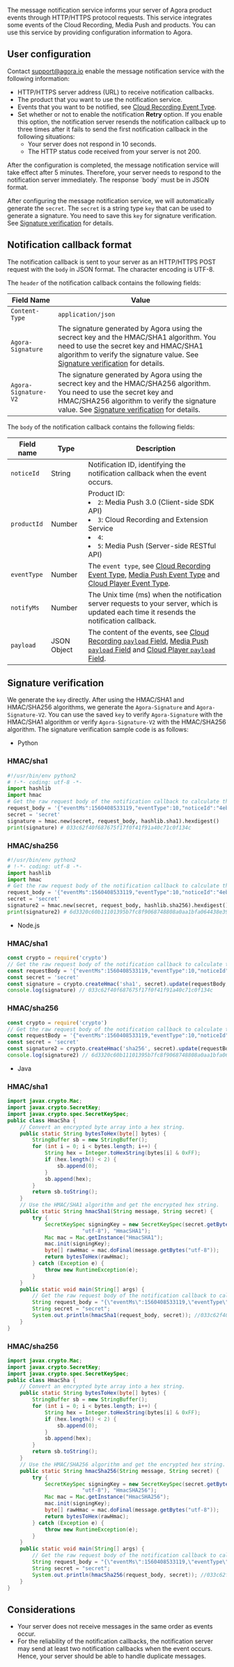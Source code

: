 The message notification service informs your server of Agora product events through HTTP/HTTPS protocol requests. This service integrates some events of the Cloud Recording, Media Push and <Vg k="MPULL" /> products. You can use this service by providing configuration information to Agora.

## User configuration

Contact support@agora.io enable the message notification service with the following information:

- HTTP/HTTPS server address (URL) to receive notification callbacks.
- The product that you want to use the notification service.
- Events that you want to be notified, see [Cloud Recording Event Type](/cloud-recording/reference/rest-api-overview#a-nameeventacallback-events).
- Set whether or not to enable the notification **Retry** option. If you enable this option, the notification server resends the notification callback up to three times after it fails to send the first notification callback in the following situations:
  - Your server does not respond in 10 seconds.
  - The HTTP status code received from your server is not 200.

<Admonition type="info">
After the configuration is completed, the message notification service will take effect after 5 minutes. Therefore, your server needs to respond to the notification server immediately. The response `body` must be in JSON format.
</Admonition>

After configuring the message notification service, we will automatically generate the `secret`. The `secret` is a string type `key` that can be used to generate a signature. You need to save this `key` for signature verification. See [Signature verification](#signature) for details.

## Notification callback format

The notification callback is sent to your server as an HTTP/HTTPS POST request with the `body` in JSON format. The character encoding is UTF-8.

The `header` of the notification callback contains the following fields:

| Field Name        | Value              |
| ----------------- | ------------------ |
| `Content-Type`    | `application/json` |
| `Agora-Signature` | The signature generated by Agora using the secrect key and the HMAC/SHA1 algorithm. You need to use the secret key and HMAC/SHA1 algorithm to verify the signature value. See [Signature verification](#signature) for details.    |
| `Agora-Signature-V2` | The signature generated by Agora using the secrect key and the HMAC/SHA256 algorithm. You need to use the secret key and HMAC/SHA256 algorithm to verify the signature value. See [Signature verification](#signature) for details.           |

The `body` of the notification callback contains the following fields:

| Field name  | Type        | Description                                                  |
| ----------- | ----------- | ------------------------------------------------------------ |
| `noticeId`  | String      | Notification ID, identifying the notification callback when the event occurs. |
| `productId` | Number      | Product ID: <li>`2`: Media Push 3.0 (Client-side SDK API)</li><li>`3`: Cloud Recording and Extension Service</li><li>`4`: <Vg k="MPULL" /></li><li>`5`: Media Push (Server-side RESTful API)</li> |
| `eventType` | Number      | The `event type`, see [Cloud Recording Event Type](/cloud-recording/reference/rest-api-overview#a-nameeventacallback-events), [Media Push Event Type](/media-push/reference/ncs-events#events-for-the-media-push) and [Cloud Player Event Type](/media-pull/reference/ncs-events). |
| `notifyMs`  | Number      | The Unix time (ms) when the notification server requests to your server, which is updated each time it resends the notification callback. |
| `payload`   | JSON Object | The content of the events, see [Cloud Recording `payload` Field](/cloud-recording/reference/rest-api-overview#a-namepayloadafields-in-payload), [Media Push `payload` Field](/media-push/reference/ncs-events#events-for-the-media-push) and [Cloud Player `payload` Field](/media-pull/reference/ncs-events). |

<a name="signature"></a>
## Signature verification

We generate the `key` directly. After using the HMAC/SHA1 and HMAC/SHA256 algorithms, we generate the `Agora-Signature` and `Agora-Signature-V2`. You can use the saved `key` to verify `Agora-Signature` with the HMAC/SHA1 algorithm or verify `Agora-Signature-V2` with the HMAC/SHA256 algorithm.
The signature verification sample code is as follows:

- Python

### HMAC/sha1

```python
#!/usr/bin/env python2
# !-*- coding: utf-8 -*-
import hashlib
import hmac
# Get the raw request body of the notification callback to calculate the signature. request_body in the following code is a binary byte array before deserialization and not a dictionary after deserialization.
request_body = '{"eventMs":1560408533119,"eventType":10,"noticeId":"4eb720f0-8da7-11e9-a43e-53f411c2761f","notifyMs":1560408533119,"payload":{"a":"1","b":2},"productId":1}'
secret = 'secret'
signature = hmac.new(secret, request_body, hashlib.sha1).hexdigest()
print(signature) # 033c62f40f687675f17f0f41f91a40c71c0f134c
```


### HMAC/sha256

```python
#!/usr/bin/env python2
# !-*- coding: utf-8 -*-
import hashlib
import hmac
# Get the raw request body of the notification callback to calculate the signature. request_body in the following code is a binary byte array before deserialization and not a dictionary after deserialization.
request_body = '{"eventMs":1560408533119,"eventType":10,"noticeId":"4eb720f0-8da7-11e9-a43e-53f411c2761f","notifyMs":1560408533119,"payload":{"a":"1","b":2},"productId":1}'
secret = 'secret'
signature2 = hmac.new(secret, request_body, hashlib.sha256).hexdigest()
print(signature2) # 6d3320c60b11101395b7fc8f9068748808a0aa1bfa064438e39d1bc2c7d74d99
```

- Node.js

### HMAC/sha1

```javascript
const crypto = require('crypto')
// Get the raw request body of the notification callback to calculate the signature. requestBody in the following code is a binary byte array before deserialization, not an object after deserialization.
const requestBody = '{"eventMs":1560408533119,"eventType":10,"noticeId":"4eb720f0-8da7-11e9-a43e-53f411c2761f","notifyMs":1560408533119,"payload":{"a":"1","b":2},"productId":1}'
const secret = 'secret'
const signature = crypto.createHmac('sha1', secret).update(requestBody, 'utf8').digest('hex')
console.log(signature) // 033c62f40f687675f17f0f41f91a40c71c0f134c
```

### HMAC/sha256

```javascript
const crypto = require('crypto')
// Get the raw request body of the notification callback to calculate the signature. requestBody in the following code is a binary byte array before deserialization, not an object after deserialization.
const requestBody = '{"eventMs":1560408533119,"eventType":10,"noticeId":"4eb720f0-8da7-11e9-a43e-53f411c2761f","notifyMs":1560408533119,"payload":{"a":"1","b":2},"productId":1}'
const secret = 'secret'
const signature2 = crypto.createHmac('sha256', secret).update(requestBody, 'utf8').digest('hex')
console.log(signature2) // 6d3320c60b11101395b7fc8f9068748808a0aa1bfa064438e39d1bc2c7d74d99
```

* Java

### HMAC/sha1

```java
import javax.crypto.Mac;
import javax.crypto.SecretKey;
import javax.crypto.spec.SecretKeySpec;
public class HmacSha {
    // Convert an encrypted byte array into a hex string.
    public static String bytesToHex(byte[] bytes) {
        StringBuffer sb = new StringBuffer();
        for (int i = 0; i < bytes.length; i++) {
            String hex = Integer.toHexString(bytes[i] & 0xFF);
            if (hex.length() < 2) {
                sb.append(0);
            }
            sb.append(hex);
        }
        return sb.toString();
    }
    // Use the HMAC/SHA1 algorithm and get the encrypted hex string.
    public static String hmacSha1(String message, String secret) {
        try {
            SecretKeySpec signingKey = new SecretKeySpec(secret.getBytes(
                        "utf-8"), "HmacSHA1");
            Mac mac = Mac.getInstance("HmacSHA1");
            mac.init(signingKey);
            byte[] rawHmac = mac.doFinal(message.getBytes("utf-8"));
            return bytesToHex(rawHmac);
        } catch (Exception e) {
            throw new RuntimeException(e);
        }
    }
    public static void main(String[] args) {
        // Get the raw request body of the notification callback to calculate the signature. request_body in the following code is a binary byte array before deserialization and not an object after deserialization.
        String request_body = "{\"eventMs\":1560408533119,\"eventType\":10,\"noticeId\":\"4eb720f0-8da7-11e9-a43e-53f411c2761f\",\"notifyMs\":1560408533119,\"payload\":{\"a\":\"1\",\"b\":2},\"productId\":1}";
        String secret = "secret";
        System.out.println(hmacSha1(request_body, secret)); //033c62f40f687675f17f0f41f91a40c71c0f134c
    }
}
```

### HMAC/sha256

```java
import javax.crypto.Mac;
import javax.crypto.SecretKey;
import javax.crypto.spec.SecretKeySpec;
public class HmacSha {
    // Convert an encrypted byte array into a hex string.
    public static String bytesToHex(byte[] bytes) {
        StringBuffer sb = new StringBuffer();
        for (int i = 0; i < bytes.length; i++) {
            String hex = Integer.toHexString(bytes[i] & 0xFF);
            if (hex.length() < 2) {
                sb.append(0);
            }
            sb.append(hex);
        }
        return sb.toString();
    }
    // Use the HMAC/SHA256 algorithm and get the encrypted hex string.
    public static String hmacSha256(String message, String secret) {
        try {
            SecretKeySpec signingKey = new SecretKeySpec(secret.getBytes(
                        "utf-8"), "HmacSHA256");
            Mac mac = Mac.getInstance("HmacSHA256");
            mac.init(signingKey);
            byte[] rawHmac = mac.doFinal(message.getBytes("utf-8"));
            return bytesToHex(rawHmac);
        } catch (Exception e) {
            throw new RuntimeException(e);
        }
    }
    public static void main(String[] args) {
        // Get the raw request body of the notification callback to calculate the signature. request_body in the following code is a binary byte array before deserialization and not an object after deserialization.
        String request_body = "{\"eventMs\":1560408533119,\"eventType\":10,\"noticeId\":\"4eb720f0-8da7-11e9-a43e-53f411c2761f\",\"notifyMs\":1560408533119,\"payload\":{\"a\":\"1\",\"b\":2},\"productId\":1}";
        String secret = "secret";
        System.out.println(hmacSha256(request_body, secret)); //033c62f40f687675f17f0f41f91a40c71c0f134c
    }
}
```


## Considerations

- Your server does not receive messages in the same order as events occur.
- For the reliability of the notification callbacks, the notification server may send at least two notification callbacks when the event occurs. Hence, your server should be able to handle duplicate messages.